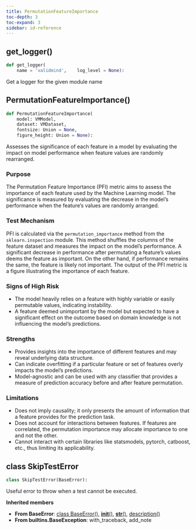 ```yaml
---
title: PermutationFeatureImportance
toc-depth: 3
toc-expand: 3
sidebar: id-reference
---
```


## get_logger[()]{.muted}

```python
def get_logger(
    name = 'validmind',    log_level = None):
```

Get a logger for the given module name

## PermutationFeatureImportance[()]{.muted}

```python
def PermutationFeatureImportance(
    model: VMModel,
    dataset: VMDataset,
    fontsize: Union = None,
    figure_height: Union = None):
```

Assesses the significance of each feature in a model by evaluating the impact on model performance when feature values are randomly rearranged.

### Purpose

The Permutation Feature Importance (PFI) metric aims to assess the importance of each feature used by the Machine Learning model. The significance is measured by evaluating the decrease in the model's performance when the feature's values are randomly arranged.

### Test Mechanism

PFI is calculated via the `permutation_importance` method from the `sklearn.inspection` module. This method shuffles the columns of the feature dataset and measures the impact on the model's performance. A significant decrease in performance after permutating a feature's values deems the feature as important. On the other hand, if performance remains the same, the feature is likely not important. The output of the PFI metric is a figure illustrating the importance of each feature.

### Signs of High Risk

- The model heavily relies on a feature with highly variable or easily permutable values, indicating instability.
- A feature deemed unimportant by the model but expected to have a significant effect on the outcome based on domain knowledge is not influencing the model's predictions.

### Strengths

- Provides insights into the importance of different features and may reveal underlying data structure.
- Can indicate overfitting if a particular feature or set of features overly impacts the model's predictions.
- Model-agnostic and can be used with any classifier that provides a measure of prediction accuracy before and after feature permutation.

### Limitations

- Does not imply causality; it only presents the amount of information that a feature provides for the prediction task.
- Does not account for interactions between features. If features are correlated, the permutation importance may allocate importance to one and not the other.
- Cannot interact with certain libraries like statsmodels, pytorch, catboost, etc., thus limiting its applicability.

## [class]{.muted} SkipTestError

```python
class SkipTestError(BaseError):
```

Useful error to throw when a test cannot be executed.

**Inherited members**

- **From BaseError**: [class BaseError[()]{.muted}](#class-baseerror), [__init__[()]{.muted}](#__init__), [__str__[()]{.muted}](#__str__), [description[()]{.muted}](#description)
- **From builtins.BaseException**: with_traceback, add_note
